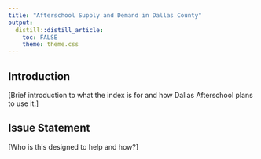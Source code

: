 ```yaml
---
title: "Afterschool Supply and Demand in Dallas County"
output:
  distill::distill_article:
    toc: FALSE
    theme: theme.css
---
```

## Introduction

[Brief introduction to what the index is for and how Dallas Afterschool plans to use it.]

## Issue Statement

[Who is this designed to help and how?]